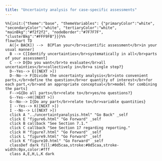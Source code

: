```yaml
---
title: "Uncertainty analysis for case-specific assessments"
---
```


:::{.column-page-inset}
```mermaid
%%{init:{"theme":"base", "themeVariables": {"primaryColor":"white", "secondaryColor":"white", "tertiaryColor":"white", "mainBkg":"#f2f2f2", "nodeBorder":"#7F7F7F", "clusterBkg":"#FFF9FB"}}}%%
flowchart TD
  A([< BACK]) -->  B[Plan your</br>scientific assessment</br>in your usual manner]
  B --> C[Identify uncertainties</br>systematically in all</br>parts of your assessment]
  C --> D{Do you want</br>to evaluate</br>all uncertainties</br>collectively in</br>a single step?}
  D--Yes--> E([NEXT >])
  D--No--> F[Divide the uncertainty analysis</br>into convenient parts,</br>define the question</br>or quantity of interest</br>for each part,</br>and an appropriate conceptual</br>model for combining the parts]
  F-->G{Do all parts</br>relate to</br>yes/no questions?}
  G--Yes-->H([NEXT >])
  G--No--> I{Do any part</br>relate to</br>variable quantities}
  I --Yes--> K([NEXT >])
  I --No--> L([NEXT >])
  click A "../uncertaintyanalysis.html" "Go Back" _self
  click E "figure6.html" "Go Forward" _self
  click B callback "See Section 7.1."
  click C callback "See Section 17 regarding reporting."
  click H "figure7.html" "Go Forward" _self
  click L "figure9.html" "Go Forward" _self
  click K "figure10.html" "Go Forward" _self
  classDef dark fill:#0d5caa,stroke:#0d5caa,stroke-width:0px,color:#fff
  class A,E,H,L,K dark
```
:::